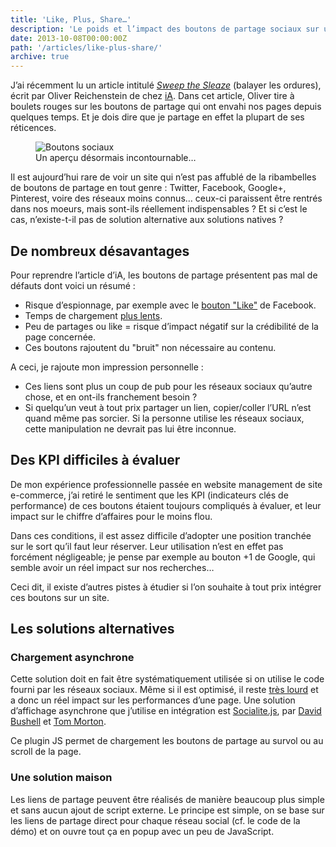 ```yaml
---
title: 'Like, Plus, Share…'
description: 'Le poids et l’impact des boutons de partage sociaux sur un site.'
date: 2013-10-08T00:00:00Z
path: '/articles/like-plus-share/'
archive: true
---
```


J’ai récemment lu un article intitulé _[Sweep the Sleaze](http://ia.net/blog/sweep-the-sleaze/)_ (balayer les ordures), écrit par Oliver Reichenstein de chez [iA](http://ia.net/). Dans cet article, Oliver tire à boulets rouges sur les boutons de partage qui ont envahi nos pages depuis quelques temps. Et je dois dire que je partage en effet la plupart de ses réticences.

<figure>
  <img
    src="../../images/boutons-sociaux.jpg"
    alt="Boutons sociaux"
    class="imgb"
  />
  <figcaption>Un aperçu désormais incontournable…</figcaption>
</figure>

Il est aujourd’hui rare de voir un site qui n’est pas affublé de la ribambelles de boutons de partage en tout genre : Twitter, Facebook, Google+, Pinterest, voire des réseaux moins connus… ceux-ci paraissent être rentrés dans nos moeurs, mais sont-ils réellement indispensables ? Et si c’est le cas, n’existe-t-il pas de solution alternative aux solutions natives ?

## De nombreux désavantages

Pour reprendre l’article d’iA, les boutons de partage présentent pas mal de défauts dont voici un résumé :

- Risque d’espionnage, par exemple avec le [bouton "Like"](http://theweek.com/article/index/215546/is-facebooks-like-button-spying-on-you) de Facebook.
- Temps de chargement [plus lents](http://zurb.com/article/883/small-painful-buttons-why-social-media-bu).
- Peu de partages ou like = risque d’impact négatif sur la crédibilité de la page concernée.
- Ces boutons rajoutent du "bruit" non nécessaire au contenu.

A ceci, je rajoute mon impression personnelle :

- Ces liens sont plus un coup de pub pour les réseaux sociaux qu’autre chose, et en ont-ils franchement besoin ?
- Si quelqu’un veut à tout prix partager un lien, copier/coller l’URL n’est quand même pas sorcier. Si la personne utilise les réseaux sociaux, cette manipulation ne devrait pas lui être inconnue.

## Des KPI difficiles à évaluer

De mon expérience professionnelle passée en website management de site e-commerce, j’ai retiré le sentiment que les KPI (indicateurs clés de performance) de ces boutons étaient toujours compliqués à évaluer, et leur impact sur le chiffre d’affaires pour le moins flou.

Dans ces conditions, il est assez difficile d’adopter une position tranchée sur le sort qu’il faut leur réserver. Leur utilisation n’est en effet pas forcément négligeable; je pense par exemple au bouton +1 de Google, qui semble avoir un réel impact sur nos recherches…

Ceci dit, il existe d’autres pistes à étudier si l’on souhaite à tout prix intégrer ces boutons sur un site.

## Les solutions alternatives

### Chargement asynchrone

Cette solution doit en fait être systématiquement utilisée si on utilise le code fourni par les réseaux sociaux. Même si il est optimisé, il reste [très lourd](http://zurb.com/article/883/small-painful-buttons-why-social-media-bu) et a donc un réel impact sur les performances d’une page. Une solution d’affichage asynchrone que j’utilise en intégration est [Socialite.js](http://socialitejs.com/), par [David Bushell](http://dbushell.com/) et [Tom Morton](http://twmorton.com/).

Ce plugin JS permet de chargement les boutons de partage au survol ou au scroll de la page.

### Une solution maison

Les liens de partage peuvent être réalisés de manière beaucoup plus simple et sans aucun ajout de script externe. Le principe est simple, on se base sur les liens de partage direct pour chaque réseau social (cf. le code de la démo) et on ouvre tout ça en popup avec un peu de JavaScript.
